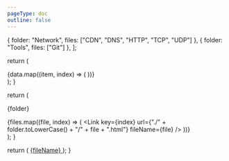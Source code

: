 ```yaml
---
pageType: doc
outline: false
---
```


  { folder: "Network", files: ["CDN", "DNS", "HTTP", "TCP", "UDP"] },
  { folder: "Tools", files: ["Git"] },
];

  return (
    <div className="app">
      {data.map((item, index) => (
        <Card key={index} folder={item.folder} files={item.files} />
      ))}
    </div>
  );
}

  return (
    <div className="card">
      <p>{folder}</p>
      <div>
        {files.map((file, index) => (
          <Link
            key={index}
            url={"./" + folder.toLowerCase() + "/" + file + ".html"}
            fileName={file}
          />
        ))}
      </div>
    </div>
  );
}

  return (
    <a className="link" href={url}>
      {fileName}
    </a>
  );
}

<App />

